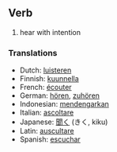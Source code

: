 == Verb ==

#hear with intention 

=== Translations ===
*Dutch: [[luisteren]]
*Finnish: [[kuunnella]]
*French: [[écouter]]
*German: [[hören]], [[zuhören]]
*Indonesian: [[dengar|mendengarkan]]
*Italian: [[ascoltare]]
*Japanese: [[聞く]] (きく, kiku)
*Latin: [[auscultare]]
*Spanish: [[escuchar]]